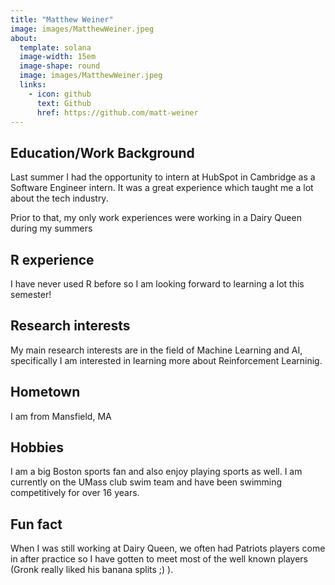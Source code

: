 ```yaml
---
title: "Matthew Weiner"
image: images/MatthewWeiner.jpeg
about:
  template: solana
  image-width: 15em
  image-shape: round
  image: images/MatthewWeiner.jpeg
  links:
    - icon: github
      text: Github
      href: https://github.com/matt-weiner
---
```


## Education/Work Background

Last summer I had the opportunity to intern at HubSpot in Cambridge as a Software Engineer intern. It was a great experience which taught me a lot about the tech industry. 

Prior to that, my only work experiences were working in a Dairy Queen during my summers

## R experience

I have never used R before so I am looking forward to learning a lot this semester!

## Research interests

My main research interests are in the field of Machine Learning and AI, specifically I am interested in learning more about Reinforcement Learninig.

## Hometown

I am from Mansfield, MA

## Hobbies

I am a big Boston sports fan and also enjoy playing sports as well. I am currently on the UMass club swim team and have been swimming competitively for over 16 years. 

## Fun fact

When I was still working at Dairy Queen, we often had Patriots players come in after practice so I have gotten to meet most of the well known players (Gronk really liked his banana splits ;) ).

